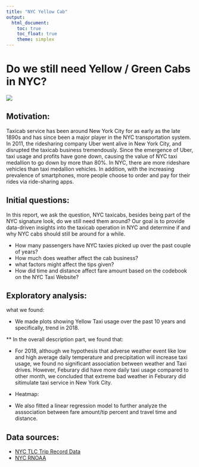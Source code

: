 ```yaml
---
title: "NYC Yellow Cab"
output: 
  html_document:
    toc: true
    toc_float: true
    theme: simplex
---
```


# Do we still need Yellow / Green Cabs in NYC?

![](taxi.png)

## Motivation:

Taxicab service has been around New York City for as early as the late 1890s and has since been a major player in the NYC transportation system. In 2011, the ridesharing company Uber went alive in New York City, and disrupted the taxicab business tremendously. Since the emergence of Uber, taxi usage and profits have gone down, causing the value of NYC taxi medallion to go down by more than 80%. In NYC, there are more rideshare vehicles than taxi medallion vehicles. In addition, with the increasing prevalence of smartphones, more people choose to order and pay for their rides via ride-sharing apps. 

## Initial questions:
   
In this report, we ask the question, NYC taxicabs, besides being part of the NYC signature look, do we still need them around? Our goal is to provide data-driven insights into the taxicab operation in NYC and determine if and why NYC cabs should still be around for a while. 

* How many passengers have NYC taxies picked up over the past couple of years? 
* How much does weather affect the cab business? 
* what factors might affect the tips given?
* How did time and distance affect fare amount based on the codebook on the NYC Taxi Website?
   
## Exploratory analysis:

what we found:

* We made plots showing Yellow Taxi usage over the past 10 years and specifically, trend in 2018. 

** In the overall description part, we found that:


* For 2018, although we hypothesis that adverse weather event like low and high average daily temperature and precipitation will increase taxi usage, we found no significant association between weather and Taxi drives. However, Feburary did have more daily taxi usage compared to other month, we concluded that extreme bad weather in Feburary did sitimulate taxi service in New York City.

* Heatmap:

* We also fitted a linear regression model to further analyze the asssociation between fare amount/tip percent and travel time and distance.   

## Data sources:

* [NYC TLC Trip Record Data](https://www1.nyc.gov/site/tlc/about/tlc-trip-record-data.page)
* [NYC RNOAA](https://data.nodc.noaa.gov/cgi-bin/iso?id=gov.noaa.ncdc:C00861
)
   
